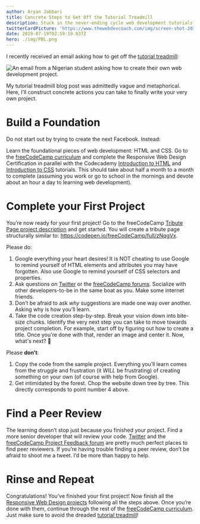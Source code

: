 ```yaml
---
author: Aryan Jabbari
title: Concrete Steps to Get Off the Tutorial Treadmill
description: Stuck in the never-ending cycle web development tutorials? Read to find out how to get off the tutorial treadmill!
twitterCardPicture: 'https://www.thewebdevcoach.com/img/screen-shot-2019-07-18-at-11.00.24-pm.png'
date: 2019-07-19T02:59:19.037Z
hero: ./img/PBL.png
---
```

I recently received an email asking how to get off the [tutorial treadmill](https://www.thewebdevcoach.com/blog/2018-12-14-learning-to-code-get-off-the-tutorial-treadmill/):

![An email from a Nigerian student asking how to create their own web development project.](/img/screen-shot-2019-07-18-at-11.00.24-pm.png)

My tutorial treadmill blog post was admittedly vague and metaphorical. Here, I’ll construct concrete actions you can take to finally write your very own project.

# Build a Foundation

Do not start out by trying to create the next Facebook. Instead:

Learn the foundational pieces of web development: HTML and CSS. Go to the [freeCodeCamp curriculum](https://learn.freecodecamp.org/) and complete the Responsive Web Design Certification in parallel with the Codecademy [Introduction to HTML](https://www.codecademy.com/learn/learn-html) and [Introduction to CSS](https://www.codecademy.com/learn/learn-css) tutorials. This should take about half a month to a month to complete (assuming you work or go to school in the mornings and devote about an hour a day to learning web development).

# Complete your First Project

You’re now ready for your first project! Go to the freeCodeCamp [Tribute Page project description](https://learn.freecodecamp.org/responsive-web-design/responsive-web-design-projects/build-a-tribute-page) and get started. You will create a tribute page structurally similar to:  <https://codepen.io/freeCodeCamp/full/zNqgVx>.

Please do:

1. Google everything your heart desires! It is NOT cheating to use Google to remind yourself of HTML elements and attributes you may have forgotten. Also use Google to remind yourself of CSS selectors and properties.
2. Ask questions on [Twitter](https://twitter.com/aryanjabbari)  or the [freeCodeCamp forums](https://www.freecodecamp.org/forum/). Socialize with other developers-to-be in the same boat as you. Make some internet friends.
3. Don’t be afraid to ask _why_ suggestions are made one way over another. Asking why is how you’ll learn.
4. Take the code creation step-by-step. Break your vision down into bite-size chunks. Identify the very next step you can take to move towards project completion. For example, start off by figuring out how to create a title. Once you're done with that, render an image and center it. Now, what's next? 🤔

Please **don’t**:

1. Copy the code from the sample project. Everything you’ll learn comes from the struggle and frustration (it _WILL_ be frustrating) of creating something on your own (of course with help from Google).
2. Get intimidated by the forest. Chop the website down tree by tree. This directly corresponds to point number 4 above.

# Find a Peer Review

The learning doesn’t stop just because you finished your project. Find a more senior developer that will review your code. [Twitter](https://twitter.com/aryanjabbari) and the [freeCodeCamp Project Feedback forum](https://www.freecodecamp.org/forum/c/project-feedback) are pretty much perfect places to find peer reviewers. If you’re having trouble finding a peer review, don’t be afraid to shoot me a tweet. I’d be more than happy to help.

# Rinse and Repeat

Congratulations! You’ve finished your first project! Now finish all the [Responsive Web Design projects](https://learn.freecodecamp.org/responsive-web-design/responsive-web-design-projects) following all the steps above. Once you’re done with them, continue through the rest of the [freeCodeCamp curriculum](https://learn.freecodecamp.org/). Just make sure to avoid the dreaded [tutorial treadmill](https://www.thewebdevcoach.com/blog/2018-12-14-learning-to-code-get-off-the-tutorial-treadmill/)!
